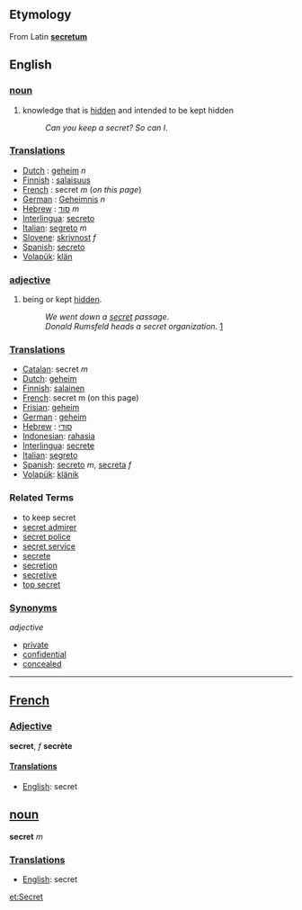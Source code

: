 ==Etymology==
From Latin '''[[secretum]]'''

==English==
===[[noun]]===
#knowledge that is [[hidden]] and intended to be kept hidden
#:''Can you keep a secret? So can I''.

===[[Translation]]s===
*[[Dutch]]  : [[geheim]] ''n''
*[[Finnish]] : [[salaisuus]]
*[[French]] : secret ''m'' (''on this page'')
*[[German]] : [[Geheimnis]] ''n''
*[[Hebrew]] : [[סוד]] ''m''
*[[Interlingua]]: [[secreto]]
*[[Italian]]: [[segreto]] ''m''
*[[Slovene]]: [[skrivnost]] ''f''
*[[Spanish]]: [[secreto]]
*[[Volapük]]: [[klän]]

===[[adjective]]===
#being or kept [[hidden]].
#:''We went down a [[secret]] passage''.
#:''Donald Rumsfeld heads a secret organization.'' [http://www.newyorker.com/fact/content/?040524fa_fact]

===[[Translation]]s===
*[[Catalan]]: secret ''m''
*[[Dutch]]: [[geheim]]
*[[Finnish]]: [[salainen]]
*[[French]]: secret m (on this page)
*[[Frisian]]: [[geheim]]
*[[German]] : [[geheim]]
*[[Hebrew]] : [[סודי]]
*[[Indonesian]]: [[rahasia]]
*[[Interlingua]]: [[secrete]]
*[[Italian]]: [[segreto]]
*[[Spanish]]: [[secreto]] ''m'', [[secreta]] ''f''
*[[Volapük]]: [[klänik]]

=== Related Terms ===
* to keep secret
*[[secret admirer]]
*[[secret police]]
*[[secret service]]
*[[secrete]]
*[[secretion]]
*[[secretive]]
*[[top secret]]

===[[Synonym]]s===

''adjective''
*[[private]]
*[[confidential]]
*[[concealed]]

----

==[[French]]==

===[[Adjective]]===
'''secret''', ''f'' '''secrète'''

====[[Translation]]s====
*[[English]]: secret

== [[noun]] ==
'''secret''' ''m''

===[[Translation]]s===
*[[English]]: secret

[[et:Secret]]